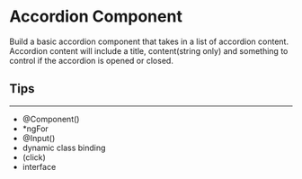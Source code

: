
<Meta title="100 Angular Challenges/Accordion/MDX" />

# Accordion Component

Build a basic accordion component that takes in a list of accordion content. Accordion content will include a title, content(string only) and something to control if the accordion is opened or closed.

## Tips

---

- @Component()
- \*ngFor
- @Input()
- dynamic class binding
- (click)
- interface
